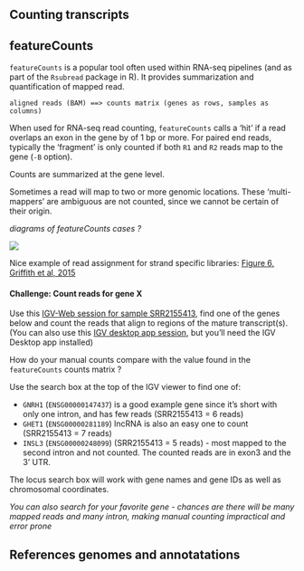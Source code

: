 ## Counting transcripts

## featureCounts

`featureCounts` is a popular tool often used within RNA-seq pipelines (and as part of the `Rsubread` package in R). 
It provides summarization and quantification of mapped read.

```
aligned reads (BAM) ==> counts matrix (genes as rows, samples as columns)
```

When used for RNA-seq read counting, `featureCounts` calls a 'hit' if a read overlaps an exon in the gene by of 1 bp or more.
For paired end reads, typically the 'fragment' is only counted if both `R1` and `R2` reads map to the gene (`-B` option).

Counts are summarized at the gene level.

Sometimes a read will map to two or more genomic locations.
These 'multi-mappers' are ambiguous are not counted, since we cannot be certain of their origin.

_diagrams of featureCounts cases ?_

![](images/featureCounts_assignment.svg)

Nice example of read assignment for strand specific libraries: [Figure 6, Griffith et al, 2015](https://journals.plos.org/ploscompbiol/article/figure?id=10.1371/journal.pcbi.1004393.g006)


#### **Challenge:** Count reads for gene X {- .challenge}

Use this [IGV-Web session for sample SRR2155413](https://igv.org/app/?sessionURL=https://bioinformatics.erc.monash.edu/home/andrewperry/rnaseq_workshop_2024/igv-webapp-session_SRR2155413_counting.json), find one of the genes below and count the reads that align to regions of the mature transcript(s).
(You can also use this [IGV desktop app session](https://bioinformatics.erc.monash.edu/home/andrewperry/rnaseq_workshop_2024/igv_session_SRR2155413_counting.xml), but you'll need the IGV Desktop app installed)

How do your manual counts compare with the value found in the `featureCounts` counts matrix ?

Use the search box at the top of the IGV viewer to find one of:

  - `GNRH1` (`ENSG00000147437`) is a good example gene since it's short with only one intron, and has few reads (SRR2155413 = 6 reads)
  - `GHET1` (`ENSG00000281189`) lncRNA is also an easy one to count  (SRR2155413 = 7 reads)
  - `INSL3` (`ENSG00000248099`)  (SRR2155413 = 5 reads) - most mapped to the second intron and not counted. The counted reads are in exon3 and the 3' UTR.

The locus search box will work with gene names and gene IDs as well as chromosomal coordinates.

_You can also search for your favorite gene - chances are there will be many mapped reads and many intron, making manual counting impractical and error prone_

####  {-}


## References genomes and annotatations

